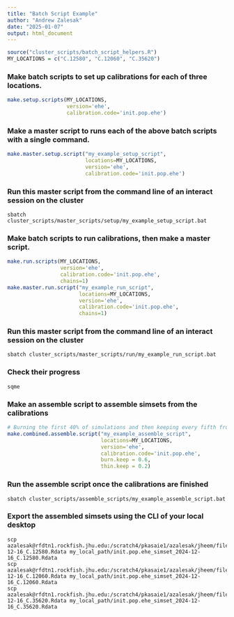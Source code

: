```yaml
---
title: "Batch Script Example"
author: "Andrew Zalesak"
date: "2025-01-07"
output: html_document
---
```


```r
source("cluster_scripts/batch_script_helpers.R")
MY_LOCATIONS = c("C.12580", "C.12060", "C.35620")
```

### Make batch scripts to set up calibrations for each of three locations.
```r
make.setup.scripts(MY_LOCATIONS,
                   version='ehe',
                   calibration.code='init.pop.ehe')
```

### Make a master script to runs each of the above batch scripts with a single command.
```r
make.master.setup.script("my_example_setup_script",
                         locations=MY_LOCATIONS,
                         version='ehe',
                         calibration.code='init.pop.ehe')
```

### Run this master script from the command line of an interact session on the cluster
```
sbatch cluster_scripts/master_scripts/setup/my_example_setup_script.bat
```

### Make batch scripts to run calibrations, then make a master script.
```r
make.run.scripts(MY_LOCATIONS,
                 version='ehe',
                 calibration.code='init.pop.ehe',
                 chains=1)
make.master.run.script("my_example_run_script",
                       locations=MY_LOCATIONS,
                       version='ehe',
                       calibration.code='init.pop.ehe',
                       chains=1)
```

### Run this master script from the command line of an interact session on the cluster
```
sbatch cluster_scripts/master_scripts/run/my_example_run_script.bat
```

### Check their progress
```
sqme
```

### Make an assemble script to assemble simsets from the calibrations
```r
# Burning the first 40% of simulations and then keeping every fifth from the remainder
make.combined.assemble.script("my_example_assemble_script",
                              locations=MY_LOCATIONS,
                              version='ehe',
                              calibration.code='init.pop.ehe',
                              burn.keep = 0.6,
                              thin.keep = 0.2)
```

### Run the assemble script once the calibrations are finished
```
sbatch cluster_scripts/assemble_scripts/my_example_assemble_script.bat
```

### Export the assembled simsets using the CLI of your local desktop
```
scp azalesak@rfdtn1.rockfish.jhu.edu:/scratch4/pkasaie1/azalesak/jheem/files/run_results/init.pop.ehe_simset_2024-12-16_C.12580.Rdata my_local_path/init.pop.ehe_simset_2024-12-16_C.12580.Rdata
scp azalesak@rfdtn1.rockfish.jhu.edu:/scratch4/pkasaie1/azalesak/jheem/files/run_results/init.pop.ehe_simset_2024-12-16_C.12060.Rdata my_local_path/init.pop.ehe_simset_2024-12-16_C.12060.Rdata
scp azalesak@rfdtn1.rockfish.jhu.edu:/scratch4/pkasaie1/azalesak/jheem/files/run_results/init.pop.ehe_simset_2024-12-16_C.35620.Rdata my_local_path/init.pop.ehe_simset_2024-12-16_C.35620.Rdata
```